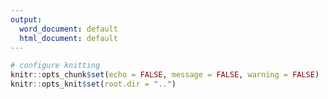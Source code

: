 ```yaml
---
output:
  word_document: default
  html_document: default
---
```



```r
# configure knitting
knitr::opts_chunk$set(echo = FALSE, message = FALSE, warning = FALSE)
knitr::opts_knit$set(root.dir = "..")
```
